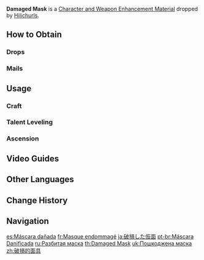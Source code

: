 {{Item Infobox
|id          = 112005
|image       = Item Damaged Mask.png
|type        = Character and Weapon Enhancement Materials
|group       = Hilichurl Masks
|group2      = General Enemy Drops
|invCategory = Character Development Items
|quality     = 1
|description = A broken bone mask that once belonged to some hilichurl.<br />Now more broken than complete, it can no longer perform its primary function.
|source1     = Dropped by [[Hilichurls]]
}}
'''Damaged Mask''' is a [[Character and Weapon Enhancement Material]] dropped by [[Hilichurls]].

==How to Obtain==
===Drops===
{{Dropped By}}

===Mails===
{{Mail Attachments by Category List}}

==Usage==
===Craft===
{{Craft Usage}}

===Talent Leveling===
{{Talent Leveling Usage}}

===Ascension===
{{Ascension Usage}}

==Video Guides==
{{EVT
|video1   = https://youtu.be/zB7T55J7xIY
|caption1 = Liyue Region Farm Guide (220 total)
}}

==Other Languages==
{{Other Languages
|en      = Damaged Mask
|zhs     = 破损的面具
|zhs_rm  = Pòsǔn de miànjù
|zht     = 破損的面具
|zht_rm  = Pòsǔn de miànjù
|zh_tl   = Damaged Mask
|ja      = 破損した仮面
|ja_rm   = Hason Shita Kamen
|ja_tl   = Damaged Mask
|ko      = 부서진 가면
|ko_rm   = Buseojin Gamyeon
|ko_tl   = Broken Mask
|es      = Máscara dañada
|es_tl   = Damaged Mask
|fr      = Masque endommagé
|fr_tl   = Damaged Mask
|ru      = Разбитая маска
|ru_tl   = Broken Mask
|th      = Damaged Mask
|vi      = Mặt Nạ Vỡ
|vi_tl   = Broken Mask
|de      = Zerbrochene Maske
|de_tl   = Broken Mask
|id      = Damaged Mask
|pt      = Máscara Danificada
|pt_tl   = Damaged Mask
|tr      = Kırık Maske
|tr_tl   = 
|it      = Maschera danneggiata
|it_tl   = Damaged Mask
}}

==Change History==
{{Change History|1.0}}

==Navigation==
{{Development Item Navbox|Character and Weapon Enhancement Materials}}

[[es:Máscara dañada]]
[[fr:Masque endommagé]]
[[ja:破損した仮面]]
[[pt-br:Máscara Danificada]]
[[ru:Разбитая маска]]
[[th:Damaged Mask]]
[[uk:Пошкоджена маска]]
[[zh:破損的面具]]